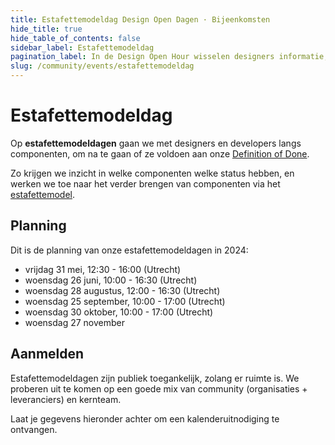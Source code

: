 ```yaml
---
title: Estafettemodeldag Design Open Dagen · Bijeenkomsten
hide_title: true
hide_table_of_contents: false
sidebar_label: Estafettemodeldag
pagination_label: In de Design Open Hour wisselen designers informatie, inzichten en tips met elkaar uit.
slug: /community/events/estafettemodeldag
---
```



# Estafettemodeldag

Op **estafettemodeldagen** gaan we met designers en developers langs componenten, om na te gaan of ze voldoen aan onze [Definition of Done](/componenten/definition-of-done).

Zo krijgen we inzicht in welke componenten welke status hebben, en werken we toe naar het verder brengen van componenten via het [estafettemodel](/handboek/estafettemodel/).

## Planning

Dit is de planning van onze estafettemodeldagen in 2024:

- vrijdag 31 mei, 12:30 - 16:00 (Utrecht)
- woensdag 26 juni, 10:00 - 16:30 (Utrecht)
- woensdag 28 augustus, 12:00 - 16:30 (Utrecht)
- woensdag 25 september, 10:00 - 17:00 (Utrecht)
- woensdag 30 oktober, 10:00 - 17:00 (Utrecht)
- woensdag 27 november

## Aanmelden

Estafettemodeldagen zijn publiek toegankelijk, zolang er ruimte is. We proberen uit te komen op een goede mix van community (organisaties + leveranciers) en kernteam.

Laat je gegevens hieronder achter om een kalenderuitnodiging te ontvangen.

<NewsletterSignUp
  listId="7igukerls2"
  emailFieldId="GL1eTDzrWn"
  firstNameFieldId="QYuFIjwgDC"
  orgId="n0WNZXSMs9"
  privacyPolicyId="GskTzQ4zjq"
  thanksPage="https://nldesignsystem.nl/community/estafettemodeldag/bedankt"
  laPostaId="iyihtuzpiq"
/>
